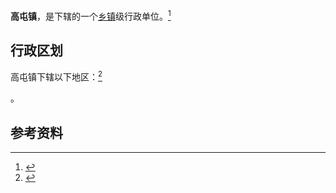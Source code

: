 {{中国乡级行政区|21/08/81/102/000}}

'''高屯镇'''，是{{PRC admin/fullname|21/08/81/102/000|3}}下辖的一个[[乡镇|乡镇]]级行政单位。<ref>{{PRC admin/ref sgc|{{PRC admin/parent|21/08/81/102/000}}}}</ref>

== 行政区划 ==

高屯镇下辖以下地区：<ref>{{PRC admin/ref sgc|21/08/81/102/000}}</ref>

{{PRC admin/children|21/08/81/102/000}}。

== 参考资料 ==

{{reflist}}

{{行政区划小作品}}
{{PRC admin/navcat|21/08/81/102/000}}